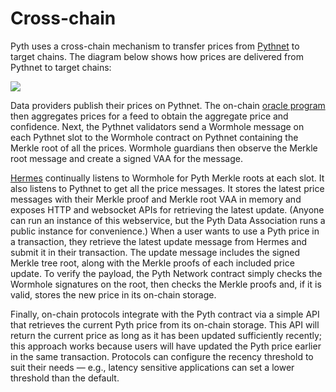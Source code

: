 # Cross-chain

Pyth uses a cross-chain mechanism to transfer prices from [Pythnet](pythnet.md) to target chains. The diagram below
shows how prices are delivered from Pythnet to target chains:

![](../../../images/Pull-Architecture-Hermes.png)

Data providers publish their prices on Pythnet. The on-chain [oracle program](oracle-program.md) then aggregates prices
for a feed to obtain the aggregate price and confidence. Next, the Pythnet validators send a Wormhole message on each
Pythnet slot to the Wormhole contract on Pythnet containing the Merkle root of all the prices. Wormhole guardians
then observe the Merkle root message and create a signed VAA for the message.

[Hermes](../pythnet-price-feeds/hermes) continually listens to Wormhole for Pyth Merkle roots at each slot. It also
listens to Pythnet to get all the price messages. It stores the latest price messages with their Merkle proof and Merkle
root VAA in memory and exposes HTTP and websocket APIs for retrieving the latest update. (Anyone can run an instance of
this webservice, but the Pyth Data Association runs a public instance for convenience.) When a user wants to use a Pyth
price in a transaction, they retrieve the latest update message from Hermes and submit it in their transaction. The
update message includes the signed Merkle tree root, along with the Merkle proofs of each included price update. To
verify the payload, the Pyth Network contract simply checks the Wormhole signatures on the root, then checks the Merkle
proofs and, if it is valid, stores the new price in its on-chain storage.

Finally, on-chain protocols integrate with the Pyth contract via a simple API that retrieves the current Pyth price from
its on-chain storage. This API will return the current price as long as it has been updated sufficiently recently; this
approach works because users will have updated the Pyth price earlier in the same transaction. Protocols can configure
the recency threshold to suit their needs — e.g., latency sensitive applications can set a lower threshold than the
default.
